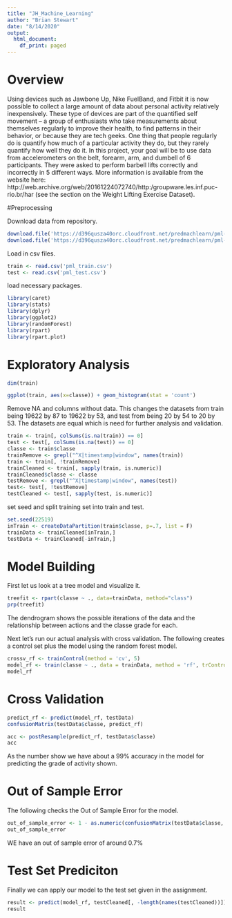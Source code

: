 ```yaml
---
title: "JH_Machine_Learning"
author: "Brian Stewart"
date: "8/14/2020"
output:
  html_document:
    df_print: paged
---
```



# Overview  
Using devices such as Jawbone Up, Nike FuelBand, and Fitbit it is now possible to collect a large amount of data about personal activity relatively inexpensively. These type of devices are part of the quantified self movement – a group of enthusiasts who take measurements about themselves regularly to improve their health, to find patterns in their behavior, or because they are tech geeks. One thing that people regularly do is quantify how much of a particular activity they do, but they rarely quantify how well they do it. In this project, your goal will be to use data from accelerometers on the belt, forearm, arm, and dumbell of 6 participants. They were asked to perform barbell lifts correctly and incorrectly in 5 different ways. More information is available from the website here: http://web.archive.org/web/20161224072740/http:/groupware.les.inf.puc-rio.br/har (see the section on the Weight Lifting Exercise Dataset).  

#Preprocessing  

Download data from repository.  

```r
download.file('https://d396qusza40orc.cloudfront.net/predmachlearn/pml-training.csv', 'pml_train.csv')
download.file('https://d396qusza40orc.cloudfront.net/predmachlearn/pml-testing.csv', 'pml_test.csv')
```

Load in csv files.  
```r
train <- read.csv('pml_train.csv')
test <- read.csv('pml_test.csv')
```

load necessary packages. 

```r
library(caret)
library(stats)
library(dplyr)
library(ggplot2)
library(randomForest)
library(rpart)
library(rpart.plot)
```
# Exploratory Analysis  



```r
dim(train)

ggplot(train, aes(x=classe)) + geom_histogram(stat = 'count')
```

Remove NA and columns without data. This changes the datasets from train being 19622 by 87 to 19622 by 53, and test from being 20 by 54 to 20 by 53. The datasets are equal which is need for further analysis and validation.  

```r
train <- train[, colSums(is.na(train)) == 0]
test <- test[, colSums(is.na(test)) == 0]
classe <- train$classe
trainRemove <- grepl("^X|timestamp|window", names(train))
train <- train[, !trainRemove]
trainCleaned <- train[, sapply(train, is.numeric)]
trainCleaned$classe <- classe
testRemove <- grepl("^X|timestamp|window", names(test))
test<- test[, !testRemove]
testCleaned <- test[, sapply(test, is.numeric)]
```

set seed and split training set into train and test.  

```r
set.seed(22519)
inTrain <- createDataPartition(train$classe, p=.7, list = F)
trainData <- trainCleaned[inTrain,]
testData <- trainCleaned[-inTrain,]
```

# Model Building

First let us look at a tree model and visualize it.  

```r
treefit <- rpart(classe ~ ., data=trainData, method="class")
prp(treefit)
```

The dendrogram shows the possible iterations of the data and the relationship between actions and the classe grade for each.  

Next let's run our actual analysis with cross validation. The following creates a control set plus the model using the random forest model.  

```r
crossv_rf <- trainControl(method = 'cv', 5)
model_rf <- train(classe ~ ., data = trainData, method = 'rf', trControl=crossv_rf, ntree = 250)
model_rf
```

# Cross Validation

```r
predict_rf <- predict(model_rf, testData)
confusionMatrix(testData$classe, predict_rf)
```

```r
acc <- postResample(predict_rf, testData$classe)
acc
```

As the number show we have about a 99% accuracy in the model for predicting the grade of activity shown.  

# Out of Sample Error

The following checks the Out of Sample Error for the model.  
```r
out_of_sample_error <- 1 - as.numeric(confusionMatrix(testData$classe, predict_rf)$overall[1])
out_of_sample_error
```

WE have an out of sample error of around 0.7%

# Test Set Prediciton

Finally we can apply our model to the test set given in the assignment.  
```r
result <- predict(model_rf, testCleaned[, -length(names(testCleaned))])
result
```























